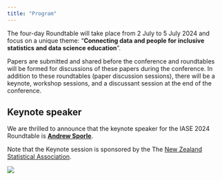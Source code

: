 ```yaml
---
title: "Program"
---
```


The four-day Roundtable will take place from 2 July to 5 July 2024 and focus on a unique theme: "**Connecting data and people for inclusive statistics and data science education**". 

Papers are submitted and shared before the conference and roundtables will be formed for discussions of these papers during the conference. In addition to these roundtables (paper discussion sessions), there will be a keynote, workshop sessions, and a discussant session at the end of the conference.

## Keynote speaker

We are thrilled to announce that the keynote speaker for the IASE 2024 Roundtable is [**Andrew Sporle**](https://healthierlives.co.nz/about-us/science-leadership-team/#mr-andrew-sporle).

::: {.callout-note appearance='simple'}
Note that the Keynote session is sponsored by the The [New Zealand Statistical Association](https://www.stats.org.nz/).

![](images/nzsa.png)
:::